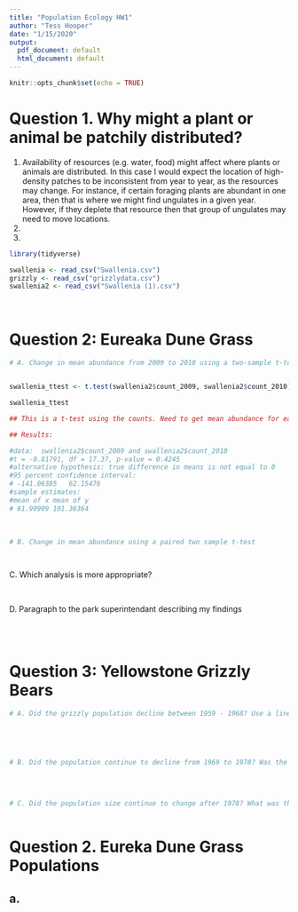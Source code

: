 ```yaml
---
title: "Population Ecology HW1"
author: "Tess Hooper"
date: "1/15/2020"
output:
  pdf_document: default
  html_document: default
---
```


```r
knitr::opts_chunk$set(echo = TRUE)
```

# Question 1. Why might a plant or animal be patchily distributed? 
1. Availability of resources (e.g. water, food) might affect where plants or animals are distributed. In this case I would expect the location of high-density patches to be inconsistent from year to year, as the resources may change. For instance, if certain foraging plants are abundant in one area, then that is where we might find ungulates in a given year. However, if they deplete that resource then that group of ungulates may need to move locations. 
2. 
3. 

```r

library(tidyverse)

```

```r

swallenia <- read_csv("Swallenia.csv")
grizzly <- read_csv("grizzlydata.csv")
swallenia2 <- read_csv("Swallenia (1).csv")

```

<br>

# Question 2: Eureaka Dune Grass
```r

# A. Change in mean abundance from 2009 to 2010 using a two-sample t-test


swallenia_ttest <- t.test(swallenia2$count_2009, swallenia2$count_2010)

swallenia_ttest

## This is a t-test using the counts. Need to get mean abundance for each year? 

## Results:

#data:  swallenia2$count_2009 and swallenia2$count_2010
#t = -0.81791, df = 17.37, p-value = 0.4245
#alternative hypothesis: true difference in means is not equal to 0
#95 percent confidence interval:
# -141.06385   62.15476
#sample estimates:
#mean of x mean of y 
# 61.90909 101.36364 

```

<br>

```r

# B. Change in mean abundance using a paired two sample t-test




```

C. Which analysis is more appropriate? 

<br>

D. Paragraph to the park superintendant describing my findings

<br>
<br>

# Question 3: Yellowstone Grizzly Bears
```r

# A. Did the grizzly population decline between 1959 - 1968? Use a linear regression? 




```

<br>

```r

# B. Did the population continue to decline from 1969 to 1978? Was the decline faster than the period prior to the dump closures? 



```

<br>

```r

# C. Did the population size continue to change after 1978? What was the direction and magnitude of the trend? 



```

# Question 2. Eureka Dune Grass Populations
## a. 
